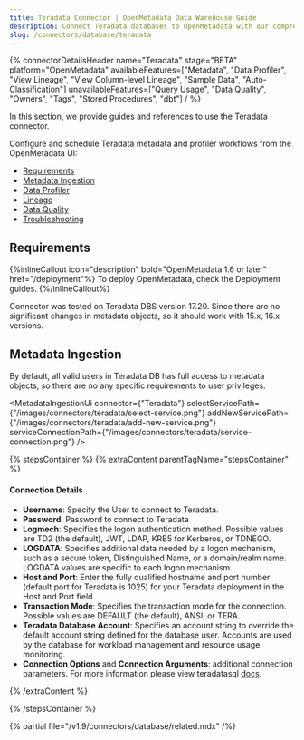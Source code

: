 ```yaml
---
title: Teradata Connector | OpenMetadata Data Warehouse Guide
description: Connect Teradata databases to OpenMetadata with our comprehensive connector guide. Step-by-step setup, configuration, and metadata extraction instructions.
slug: /connectors/database/teradata
---
```








{% connectorDetailsHeader
name="Teradata"
stage="BETA"
platform="OpenMetadata"
availableFeatures=["Metadata", "Data Profiler", "View Lineage", "View Column-level Lineage", "Sample Data", "Auto-Classification"]
unavailableFeatures=["Query Usage", "Data Quality", "Owners", "Tags", "Stored Procedures", "dbt"]
/ %}

In this section, we provide guides and references to use the Teradata connector.

Configure and schedule Teradata metadata and profiler workflows from the OpenMetadata UI:

- [Requirements](#requirements)
- [Metadata Ingestion](#metadata-ingestion)
- [Data Profiler](/how-to-guides/data-quality-observability/profiler/workflow)
- [Lineage](/how-to-guides/data-lineage/workflow)
- [Data Quality](/how-to-guides/data-quality-observability/quality/configure)
- [Troubleshooting](/connectors/database/teradata/troubleshooting)

<IngestionModeTiles yamlPath="/snippets/connectors/database/greenplum/yaml" />

## Requirements
{%inlineCallout icon="description" bold="OpenMetadata 1.6 or later" href="/deployment"%}
To deploy OpenMetadata, check the Deployment guides.
{%/inlineCallout%}

Connector was tested on Teradata DBS version 17.20. Since there are no significant changes in metadata objects, so it should work with 15.x, 16.x versions.


## Metadata Ingestion

By default, all valid users in Teradata DB has full access to metadata objects, so there are no any specific requirements to user privileges.

<MetadataIngestionUi connector={"Teradata"} selectServicePath={"/images/connectors/teradata/select-service.png"} addNewServicePath={"/images/connectors/teradata/add-new-service.png"} serviceConnectionPath={"/images/connectors/teradata/service-connection.png"} />

{% stepsContainer %}
{% extraContent parentTagName="stepsContainer" %}

#### Connection Details

- **Username**: Specify the User to connect to Teradata.
- **Password**: Password to connect to Teradata
- **Logmech**: Specifies the logon authentication method. Possible values are TD2 (the default), JWT, LDAP, KRB5 for Kerberos, or TDNEGO.  
- **LOGDATA**: Specifies additional data needed by a logon mechanism, such as a secure token, Distinguished Name, or a domain/realm name. LOGDATA values are specific to each logon mechanism.
- **Host and Port**: Enter the fully qualified hostname and port number (default port for Teradata is 1025) for your Teradata deployment in the Host and Port field.
- **Transaction Mode**: Specifies the transaction mode for the connection. Possible values are DEFAULT (the default), ANSI, or TERA.
- **Teradata Database Account**: Specifies an account string to override the default account string defined for the database user. Accounts are used by the database for workload management and resource usage monitoring.
- **Connection Options** and **Connection Arguments**: additional connection parameters. For more information please view teradatasql [docs](https://pypi.org/project/teradatasql/).

<AdvancedConfiguration />

{% /extraContent %}

<TestConnection />

<ConfigureIngestion />

<IngestionScheduleAndDeploy />

{% /stepsContainer %}

{% partial file="/v1.9/connectors/database/related.mdx" /%}
